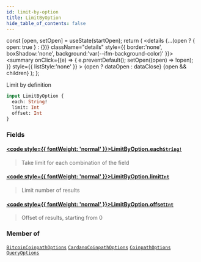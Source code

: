 ```yaml
---
id: limit-by-option
title: LimitByOption
hide_table_of_contents: false
---
```







  const [open, setOpen] = useState(startOpen);
  return (
    <details {...(open ? { open: true } : {})} className="details" style={{ border:'none', boxShadow:'none', background:'var(--ifm-background-color)' }}>
      <summary
        onClick={(e) => {
          e.preventDefault();
          setOpen((open) => !open);
        }}
        style={{ listStyle:'none' }}
      >
      {open ? dataOpen : dataClose}
      </summary>
      {open && children}
    </details>
  );
};








Limit by definition


```graphql
input LimitByOption {
  each: String!
  limit: Int
  offset: Int
}
```




### Fields

#### [<code style={{ fontWeight: 'normal' }}>LimitByOption.<b>each</b></code>](#)<Bullet />[`String!`](/docs/v1/graphql-reference/scalars/string) <Badge class="badge badge--secondary" text="non-null"/> <Badge class="badge badge--secondary" text="scalar"/> 
> 
> 
> Take limit for each combination of the field
> 

#### [<code style={{ fontWeight: 'normal' }}>LimitByOption.<b>limit</b></code>](#)<Bullet />[`Int`](/docs/v1/graphql-reference/scalars/int) <Badge class="badge badge--secondary" text="scalar"/> 
> 
> 
> Limit number of results
> 

#### [<code style={{ fontWeight: 'normal' }}>LimitByOption.<b>offset</b></code>](#)<Bullet />[`Int`](/docs/v1/graphql-reference/scalars/int) <Badge class="badge badge--secondary" text="scalar"/> 
> 
> 
> Offset of results, starting from 0
> 



### Member of

[`BitcoinCoinpathOptions`](/docs/v1/graphql-reference/inputs/bitcoin-coinpath-options)  <Badge class="secondary" text="input"/><Bullet />[`CardanoCoinpathOptions`](/docs/v1/graphql-reference/inputs/cardano-coinpath-options)  <Badge class="secondary" text="input"/><Bullet />[`CoinpathOptions`](/docs/v1/graphql-reference/inputs/coinpath-options)  <Badge class="secondary" text="input"/><Bullet />[`QueryOptions`](/docs/v1/graphql-reference/inputs/query-options)  <Badge class="secondary" text="input"/>


